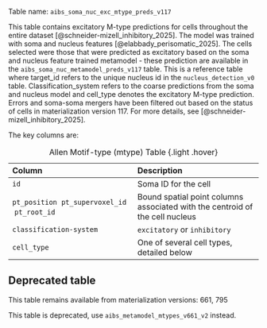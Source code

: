 Table name: `aibs_soma_nuc_exc_mtype_preds_v117`

This table contains excitatory M-type predictions for cells throughout the entire dataset [@schneider-mizell_inhibitory_2025]. The model was trained with soma and nucleus features [@elabbady_perisomatic_2025]. The cells selected were those that were predicted as excitatory based on the soma and nucleus feature trained metamodel - these prediction are available in the `aibs_soma_nuc_metamodel_preds_v117` table. This is a reference table where target_id refers to the unique nucleus id in the `nucleus_detection_v0` table. Classification_system refers to the coarse predictions from the soma and nucleus model and cell_type denotes the excitatory M-type prediction. Errors and soma-soma mergers have been filtered out based on the status of cells in materialization version 117. For more details, see  [@schneider-mizell_inhibitory_2025]. 

The key columns are:

| Column | Description |
| :--- | :--- |
| `id` | Soma ID for the cell |
| `pt_position` \ `pt_supervoxel_id` \ `pt_root_id` | Bound spatial point columns associated with the centroid of the cell nucleus |
| `classification-system`| `excitatory` or `inhibitory` |
| `cell_type` | One of several cell types, detailed below |

: Allen Motif-type (mtype) Table {.light .hover}

::: {.callout-warning}
## Deprecated table
This table remains available from materialization versions: 661, 795

This table is deprecated, use `aibs_metamodel_mtypes_v661_v2` instead. 
:::



